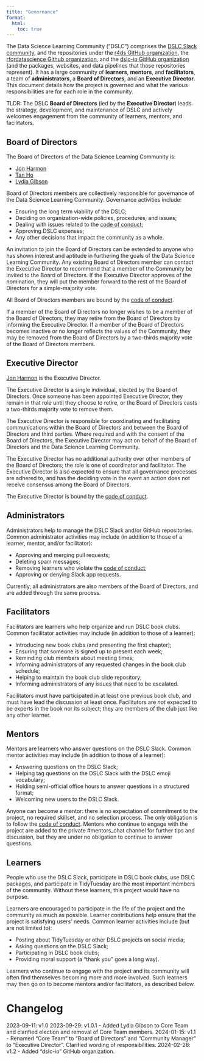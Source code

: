```yaml
---
title: "Governance"
format:
  html:
    toc: true
---
```


<!-- 
This governance model is adapted from:
- the nflverse governance model <https://raw.githubusercontent.com/nflverse/nflverse-org/main/GOVERNANCE.md>, which is adapted from:
- the ggplot2 governance model <https://github.com/tidyverse/ggplot2/blob/main/GOVERNANCE.md>
- the Benevolent dictator governance model by Ross Gardler and Gabriel Hanganu <http://oss-watch.ac.uk/resources/benevolentdictatorgovernancemodel>
- tidyverse tidyups governance notes: <https://github.com/tidyverse/tidyups/blob/main/004-governance.md>
and is licensed under CC-BY-SA-4.0
-->

The Data Science Learning Community ("DSLC") comprises the [DSLC Slack community](https://r4ds.io/join), and the repositories under the [r4ds GitHub organization](https://github.com/r4ds), the [rfordatascience Github organization](https://github.com/rfordatascience), and the [dslc-io GitHub organization](https://github.com/dslc-io) (and the packages, websites, and data pipelines that those repositories represent).
It has a large community of __learners__, __mentors__, and __facilitators__, a team of __administrators__, a __Board of Directors__, and an __Executive Director__. 
This document details how the project is governed and what the various responsibilities 
are for each role in the community.

TLDR: The DSLC __Board of Directors__ (led by the __Executive Director__) leads the strategy, development, and maintenance of DSLC and actively welcomes engagement from the community of learners, mentors, and facilitators.

## Board of Directors

The Board of Directors of the Data Science Learning Community is:

- [Jon Harmon](https://github.com/jonthegeek)
- [Tan Ho](https://github.com/tanho63)
- [Lydia Gibson](https://github.com/lgibson7)

Board of Directors members are collectively responsible for governance of the Data Science Learning Community. Governance activities include:

- Ensuring the long term viability of the DSLC;
- Deciding on organization-wide policies, procedures, and issues;
- Dealing with issues related to the [code of conduct](code_of_conduct.html);
- Approving DSLC expenses;
- Any other decisions that impact the community as a whole.

An invitation to join the Board of Directors can be extended to anyone who has shown interest and aptitude in furthering the goals of the Data Science Learning Community.
Any existing Board of Directors member can contact the Executive Director to recommend that a member of the Community be invited to the Board of Directors. 
If the Executive Director approves of the nomination, they will put the member forward to the rest of the Board of Directors for a simple-majority vote.

All Board of Directors members are bound by the [code of conduct](code_of_conduct.html).

If a member of the Board of Directors no longer wishes to be a member of the Board of Directors, they may retire from the Board of Directors by informing the Executive Director.
If a member of the Board of Directors becomes inactive or no longer reflects the values of the Community, they may be removed from the Board of Directors by a two-thirds majority vote of the Board of Directors members.

## Executive Director

[Jon Harmon](https://github.com/jonthegeek) is the Executive Director.

The Executive Director is a single individual, elected by the Board of Directors. 
Once someone has been appointed Executive Director, they remain in that role until they choose to retire, or the Board of Directors casts a two-thirds majority vote to remove them.

The Executive Director is responsible for coordinating and facilitating communications within the Board of Directors and between the Board of Directors and third parties. 
Where required and with the consent of the Board of Directors, the Executive Director may act on behalf of the Board of Directors and the Data Science Learning Community.

The Executive Director has no additional authority over other members of the Board of Directors; the role is one of coordinator and facilitator. 
The Executive Director is also expected to ensure that all governance processes are adhered to, and has the deciding vote in the event an action does not receive consensus among the Board of Directors.

The Executive Director is bound by the [code of conduct](code_of_conduct.html).

## Administrators

Administrators help to manage the DSLC Slack and/or GitHub repositories.
Common administrator activities may include (in addition to those of a learner, mentor, and/or facilitator):

- Approving and merging pull requests;
- Deleting spam messages;
- Removing learners who violate the [code of conduct](code_of_conduct.html);
- Approving or denying Slack app requests.

Currently, all administrators are also members of the Board of Directors, and are added through the same process.

## Facilitators

Facilitators are learners who help organize and run DSLC book clubs.
Common facilitator activities may include (in addition to those of a learner):

- Introducing new book clubs (and presenting the first chapter);
- Ensuring that someone is signed up to present each week;
- Reminding club members about meeting times;
- Informing administrators of any requested changes in the book club schedule;
- Helping to maintain the book club slide repository;
- Informing administrators of any issues that need to be escalated.

Facilitators must have participated in at least one previous book club, and must have lead the discussion at least once.
Facilitators are *not* expected to be experts in the book nor its subject; they are members of the club just like any other learner.

## Mentors

Mentors are learners who answer questions on the DSLC Slack.
Common mentor activities may include (in addition to those of a learner):

- Answering questions on the DSLC Slack;
- Helping tag questions on the DSLC Slack with the DSLC emoji vocabulary;
- Holding semi-official office hours to answer questions in a structured format;
- Welcoming new users to the DSLC Slack.

Anyone can become a mentor: there is no expectation of commitment to the project, 
no required skillset, and no selection process. 
The only obligation is to follow the [code of conduct](code_of_conduct.html).
Mentors who continue to engage with the project are added to the private #mentors_chat channel for further tips and discussion, but they are under no obligation to continue to answer questions. 

## Learners

People who use the DSLC Slack, participate in DSLC book clubs, use DSLC packages, and participate in TidyTuesday are the most important members of the community.
Without these learners, this project would have no purpose.

Learners are encouraged to participate in the life of the project and the community as much as possible.
Learner contributions help ensure that the project is satisfying users' needs. 
Common learner activities include (but are not limited to):

- Posting about TidyTuesday or other DSLC projects on social media;
- Asking questions on the DSLC Slack;
- Participating in DSLC book clubs;
- Providing moral support (a "thank you" goes a long way).

Learners who continue to engage with the project and its community will often find themselves becoming more and more involved. 
Such learners may then go on to become mentors and/or facilitators, as described below.

# Changelog
2023-09-11: v1.0
2023-09-29: v1.0.1 - Added Lydia Gibson to Core Team and clarified election and removal of Core Team members.
2024-01-15: v1.1 - Renamed "Core Team" to "Board of Directors" and "Community Manager" to "Executive Director". Clarified wording of responsibilities.
2024-02-28: v1.2 - Added "dslc-io" GitHub organization.
